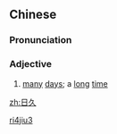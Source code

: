 ==Chinese==
{{zh-forms}}

===Pronunciation===
{{zh-pron
|m=rìjiǔ
|h=pfs=ngit-kiú
|cat=a
}}

===Adjective===
{{zh-adj}}

# {{lb|zh|literary}} [[many]] [[days]]; a [[long]] [[time]]

[[Category:Mandarin literary terms|ri4jiu3]]

[[zh:日久]]